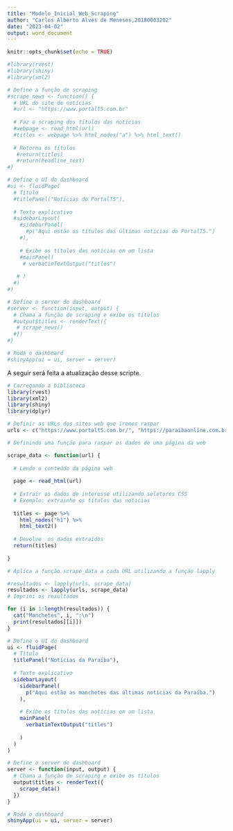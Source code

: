 ```yaml
---
title: "Modelo_Inicial_Web_Scraping"
author: "Carlos Alberto Alves de Meneses,20180003202"
date: "2023-04-02"
output: word_document
---
```


```r
knitr::opts_chunk$set(echo = TRUE)
```


```r
#library(rvest)
#library(shiny)
#library(xml2)

# Define a função de scraping
#scrape_news <- function() {
  # URL do site de notícias
  #url <- "https://www.portalt5.com.br"
  
  # Faz o scraping dos títulos das notícias
  #webpage <- read_html(url)
  #titles <- webpage %>% html_nodes("a") %>% html_text()
  
  # Retorna os títulos
   #return(titles)
   #return(headline_text)
#}

# Define o UI do dashboard
#ui <- fluidPage(
  # Título
  #titlePanel("Notícias do PortalT5"),
  
  # Texto explicativo
  #sidebarLayout(
    #sidebarPanel(
      #p("Aqui estão os títulos das últimas notícias do PortalT5.")
    #),
    
    # Exibe os títulos das notícias em um lista
    #mainPanel(
     # verbatimTextOutput("titles")
     
   # )
  #)
#)

# Define o server do dashboard
#server <- function(input, output) {
  # Chama a função de scraping e exibe os títulos
  #output$titles <- renderText({
   # scrape_news()
  #})
#}

# Roda o dashboard
#shinyApp(ui = ui, server = server)

```

A seguir será feita a atualização desse scripte.

```r
# Carregando a biblioteca
library(rvest)
library(xml2)
library(shiny)
library(dplyr)

# Definir as URLs dos sites web que iremos raspar
urls <- c("https://www.portalt5.com.br/", "https://paraibaonline.com.br/", "https://jornaldaparaiba.com.br/")

# Definindo uma função para raspar os dados de uma página da web

scrape_data <- function(url) {
 
  # Lendo o conteúdo da página web
 
  page <- read_html(url)
 
  # Extrair os dados de interesse utilizando seletores CSS
  # Exemplo: extrainho os títulos das noticias
 
  titles <- page %>%
    html_nodes("h1") %>%
    html_text2()
 
  # Devolve  os dados extraídos
  return(titles)
  
}

# Aplica a função scrape_data a cada URL utilizando a função lapply

#resultados <- lapply(urls, scrape_data)
resultados <- lapply(urls, scrape_data)
# Imprimi os resultados

for (i in 1:length(resultados)) {
  cat("Manchetes", i, ":\n")
  print(resultados[[i]])
}

# Define o UI do dashboard
ui <- fluidPage(
  # Título
  titlePanel("Notícias da Paraíba"),
  
  # Texto explicativo
  sidebarLayout(
    sidebarPanel(
      p("Aqui estão as manchetes das últimas notícias da Paraíba.")
    ),
    
    # Exibe os títulos das notícias em um lista
    mainPanel(
      verbatimTextOutput("titles")
     
    )
  )
)

# Define o server do dashboard
server <- function(input, output) {
  # Chama a função de scraping e exibe os títulos
  output$titles <- renderText({
    scrape_data()
  })
}

# Roda o dashboard
shinyApp(ui = ui, server = server)

```

